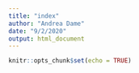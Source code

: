 ```yaml
---
title: "index"
author: "Andrea Dame"
date: "9/2/2020"
output: html_document
---
```


```r
knitr::opts_chunk$set(echo = TRUE)
```


